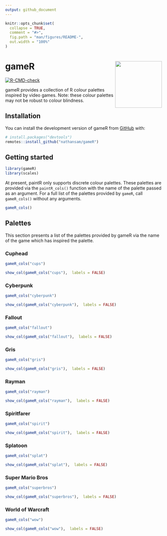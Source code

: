 ```yaml
---
output: github_document
---
```


<!-- README.md is generated from README.Rmd. Please edit that file -->

```r
knitr::opts_chunk$set(
  collapse = TRUE,
  comment = "#>",
  fig.path = "man/figures/README-",
  out.width = "100%"
)
```

# gameR <img src="man/figures/sticker.png" align="right" width="150"/>

<!-- badges: start -->
[![R-CMD-check](https://github.com/nathansam/gameR/workflows/R-CMD-check/badge.svg)](https://github.com/nathansam/gameR/actions)
<!-- badges: end -->

gameR provides a collection of R colour palettes inspired by video games. Note:
these colour palettes may not be robust to colour blindness. 

## Installation

You can install the development version of gameR from [GitHub](https://github.com/) with:

``` r
# install.packages("devtools")
remotes::install_github("nathansam/gameR")
```

## Getting started

```R
library(gameR)
library(scales)
```

At present, paintR only supports discrete colour palettes. These palettes are
provided via the `paintR_cols()` function with the name of the palette passed as
an argument. For a full list of the palettes provided by `gameR`, call
`gameR_cols()` without any arguments. 

```R
gameR_cols()
```

## Palettes

This section presents a list of the palettes provided by gameR via the name
of the game which has inspired the palette.

### Cuphead

``` r
gameR_cols("cups")
```

```R
show_col(gameR_cols("cups"),  labels = FALSE)
```

### Cyberpunk

``` r
gameR_cols("cyberpunk")
```

```R
show_col(gameR_cols("cyberpunk"),  labels = FALSE)
```

### Fallout

``` r
gameR_cols("fallout")
```


```R
show_col(gameR_cols("fallout"),  labels = FALSE)
```

### Gris

``` r
gameR_cols("gris")
```

```R
show_col(gameR_cols("gris"),  labels = FALSE)
```

### Rayman

``` r
gameR_cols("rayman")
```

```R
show_col(gameR_cols("rayman"),  labels = FALSE)
```

### Spiritfarer

``` r
gameR_cols("spirit")
```

```R
show_col(gameR_cols("spirit"),  labels = FALSE)
```

### Splatoon

``` r
gameR_cols("splat")
```

```R
show_col(gameR_cols("splat"),  labels = FALSE)
```

### Super Mario Bros

``` r
gameR_cols("superbros")
```

```R
show_col(gameR_cols("superbros"),  labels = FALSE)
```

### World of Warcraft

``` r
gameR_cols("wow")
```

```R
show_col(gameR_cols("wow"),  labels = FALSE)
```
